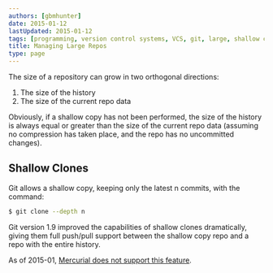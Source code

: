 ```yaml
---
authors: [gbmhunter]
date: 2015-01-12
lastUpdated: 2015-01-12
tags: [programming, version control systems, VCS, git, large, shallow copy]
title: Managing Large Repos
type: page
---
```


The size of a repository can grow in two orthogonal directions:

1. The size of the history
2. The size of the current repo data

Obviously, if a shallow copy has not been performed, the size of the history is always equal or greater than the size of the current repo data (assuming no compression has taken place, and the repo has no uncommitted changes).

## Shallow Clones

Git allows a shallow copy, keeping only the latest n commits, with the command:

```sh    
$ git clone --depth n
```

Git version 1.9 improved the capabilities of shallow clones dramatically, giving them full push/pull support between the shallow copy repo and a repo with the entire history.

As of 2015-01, [Mercurial does not support this feature](/programming/version-control-systems/mercurial/managing-large-repos).
